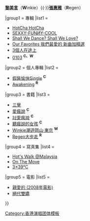 {{Navbox
|name  = HotCha
|title = [[HotCha]]
|state = {{{state|autocollapse}}}
|listclass = hlist

|above = '''[[張紋嘉]]'''（'''C'''rystal）{{·}}'''[[黎美言]]'''（'''W'''inkie）{{·}}'''[[張惠雅]]'''（'''R'''egen）

|group1 = 專輯
|list1 =
* [[HotCha HotCha]]
* [[SEXXY-FUNИY-COOL]]
* [[Shall We Dance? Shall We Love?]]
* [[Our Favorites 我們最愛的 新曲加精選]]
* [[3個人在途上]]
* [[0103]] <sup>'''C、W'''</sup>

|group2 = 個人專輯
|list2 =
* [[假裝愉快Single]] <sup>'''C'''</sup>
* [[Awakening (張惠雅EP)|Awakening]] <sup>'''R'''</sup>

|group3 = 書籍
|list3 =
* [[三覺]]
* [[愛瘋說]] <sup>'''C'''</sup>
* [[討愛瘋說]] <sup>'''C'''</sup>
* [[聽瘋說的女孩]] <sup>'''C'''</sup>
* [[Winkie潮遊岡山‧東京]] <sup>'''W'''</sup>
* [[Regen大步走]] <sup>'''R'''</sup>

|group4 = 寫真集
|list4 =
* [[Hot's Walk @Malaysia]]
* [[On The Move]]
* [[3×39°C]]

|group5 = 電影
|list5 =
* [[親愛的 (2008年電影)]]
* [[絕代雙嬌]]
</div>
}}
<noinclude>
{{collapsible option}}
[[Category:香港演唱团体模板‎]]
</noinclude>